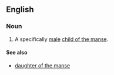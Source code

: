 ==English==

===Noun===
{{en-noun|sons of the manse|sg=[[son]] [[of]] [[the]] [[manse]]}}

# A specifically [[male]] [[child of the manse]].

====See also====
* [[daughter of the manse]]